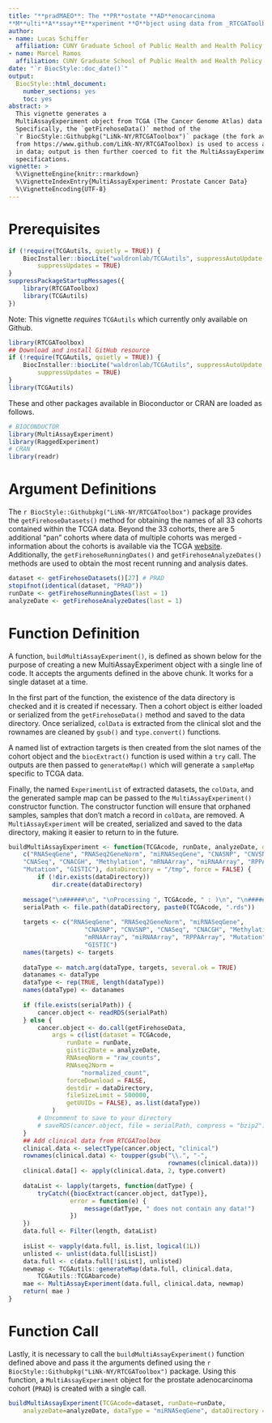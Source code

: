 ```yaml
---
title: "**pradMAEO**: The **PR**ostate **AD**enocarcinoma
**M**ulti**A**ssay**E**xperiment **O**bject using data from _RTCGAToolbox_"
author:
- name: Lucas Schiffer
  affiliation: CUNY Graduate School of Public Health and Health Policy
- name: Marcel Ramos
  affiliation: CUNY Graduate School of Public Health and Health Policy
date: "`r BiocStyle::doc_date()`"
output:
  BiocStyle::html_document:
    number_sections: yes
    toc: yes
abstract: >
  This vignette generates a
  MultiAssayExperiment object from TCGA (The Cancer Genome Atlas) data using 
  Specifically, the `getFirehoseData()` method of the
  `r BiocStyle::Githubpkg("LiNk-NY/RTCGAToolbox")` package (the fork available
  from https://www.github.com/LiNk-NY/RTCGAToolbox) is used to access and read
  in data; output is then further coerced to fit the MultiAssayExperiment object
  specifications. 
vignette: >
  %\VignetteEngine{knitr::rmarkdown}
  %\VignetteIndexEntry{MultiAssayExperiment: Prostate Cancer Data}
  %\VignetteEncoding{UTF-8}
---
```


# Prerequisites

```r
if (!require(TCGAutils, quietly = TRUE)) {
    BiocInstaller::biocLite("waldronlab/TCGAutils", suppressAutoUpdate = TRUE,
        suppressUpdates = TRUE)
}
suppressPackageStartupMessages({
    library(RTCGAToolbox)
    library(TCGAutils)
})
```

Note: This vignette *requires* `TCGAutils` which currently only available on Github.

```r
library(RTCGAToolbox)
## Download and install GitHub resource
if (!require(TCGAutils, quietly = TRUE)) {
    BiocInstaller::biocLite("waldronlab/TCGAutils", suppressAutoUpdate = TRUE,
        suppressUpdates = TRUE)
}
library(TCGAutils)
```

These and other packages available in Bioconductor or CRAN are loaded as
follows.

```r
# BIOCONDUCTOR
library(MultiAssayExperiment)
library(RaggedExperiment)
# CRAN
library(readr)
```

# Argument Definitions

The `r BiocStyle::Githubpkg("LiNk-NY/RTCGAToolbox")` package provides the
`getFirehoseDatasets()` method for obtaining the names of all 33 cohorts
contained within the TCGA data. Beyond the 33 cohorts, there are 5 additional
"pan" cohorts where data of multiple cohorts was merged - information about the
cohorts is available via the TCGA
[website](http://cancergenome.nih.gov/cancersselected). Additionally, the
`getFirehoseRunningDates()` and `getFirehoseAnalyzeDates()` methods are used
to obtain the most recent running and analysis dates.

```r
dataset <- getFirehoseDatasets()[27] # PRAD
stopifnot(identical(dataset, "PRAD"))
runDate <- getFirehoseRunningDates(last = 1)
analyzeDate <- getFirehoseAnalyzeDates(last = 1)
```

# Function Definition

A function, `buildMultiAssayExperiment()`, is defined as shown below for the
purpose of creating a new MultiAssayExperiment object with a single line of
code. It accepts the arguments defined in the above chunk. It works for a single
dataset at a time.

In the first part of the function, the existence of the data directory is
checked and it is created if necessary. Then a cohort object is either loaded
or serialized from the `getFirehoseData()` method and saved to the data
directory. Once serialized, `colData` is extracted from the clinical slot and
the rownames are cleaned by `gsub()` and `type.convert()` functions. 

A named list of extraction targets is then created from the slot names of the
cohort object and the `biocExtract()` function is used within a `try` call.
The outputs are then passed to `generateMap()` which will generate a `sampleMap`
specific to TCGA data.

Finally, the named `ExperimentList` of extracted datasets, the `colData`, and
the generated sample map can be passed to the `MultiAssayExperiment()`
constructor function. The constructor function will ensure that orphaned
samples, samples that don't match a record in `colData`, are removed.
A `MultiAssayExperiment` will be created, serialized and saved to the data
directory, making it easier to return to in the future.

```r
buildMultiAssayExperiment <- function(TCGAcode, runDate, analyzeDate, dataType=
    c("RNASeqGene", "RNASeq2GeneNorm", "miRNASeqGene", "CNASNP", "CNVSNP",
    "CNASeq", "CNACGH", "Methylation", "mRNAArray", "miRNAArray", "RPPAArray",
    "Mutation", "GISTIC"), dataDirectory = "/tmp", force = FALSE) {
        if (!dir.exists(dataDirectory))
            dir.create(dataDirectory)
    
    message("\n######\n", "\nProcessing ", TCGAcode, " : )\n", "\n######\n")
    serialPath <- file.path(dataDirectory, paste0(TCGAcode, ".rds"))
    
    targets <- c("RNASeqGene", "RNASeq2GeneNorm", "miRNASeqGene",
                     "CNASNP", "CNVSNP", "CNASeq", "CNACGH", "Methylation",
                     "mRNAArray", "miRNAArray", "RPPAArray", "Mutation",
                     "GISTIC")
    names(targets) <- targets
    
    dataType <- match.arg(dataType, targets, several.ok = TRUE)
    datanames <- dataType
    dataType <- rep(TRUE, length(dataType))
    names(dataType) <- datanames
    
    if (file.exists(serialPath)) {
        cancer.object <- readRDS(serialPath)
    } else {
        cancer.object <- do.call(getFirehoseData,
            args = c(list(dataset = TCGAcode,
                runDate = runDate,
                gistic2Date = analyzeDate,
                RNAseqNorm = "raw_counts",
                RNAseq2Norm =
                    "normalized_count",
                forceDownload = FALSE,
                destdir = dataDirectory,
                fileSizeLimit = 500000,
                getUUIDs = FALSE), as.list(dataType))
            )
        # Uncomment to save to your directory
        # saveRDS(cancer.object, file = serialPath, compress = "bzip2")
    }
    ## Add clinical data from RTCGAToolbox
    clinical.data <- selectType(cancer.object, "clinical")
    rownames(clinical.data) <- toupper(gsub("\\.", "-",
                                            rownames(clinical.data)))
    clinical.data[] <- apply(clinical.data, 2, type.convert)
    
    dataList <- lapply(targets, function(datType) {
        tryCatch({biocExtract(cancer.object, datType)},
                 error = function(e) {
                     message(datType, " does not contain any data!")
                 })
    })
    data.full <- Filter(length, dataList)
    
    isList <- vapply(data.full, is.list, logical(1L))
    unlisted <- unlist(data.full[isList])
    data.full <- c(data.full[!isList], unlisted)
    newmap <- TCGAutils::generateMap(data.full, clinical.data,
        TCGAutils::TCGAbarcode)
    mae <- MultiAssayExperiment(data.full, clinical.data, newmap)
    return( mae )
}
```

# Function Call

Lastly, it is necessary to call the `buildMultiAssayExperiment()` function
defined above and pass it the arguments defined using the
`r BiocStyle::Githubpkg("LiNk-NY/RTCGAToolbox")` package. Using this function, a
`MultiAssayExperiment` object for the prostate
adenocarcinoma cohort (`PRAD`) is created with a single call.

```r
buildMultiAssayExperiment(TCGAcode=dataset, runDate=runDate,
    analyzeDate=analyzeDate, dataType = "miRNASeqGene", dataDirectory = "tmp")
```
